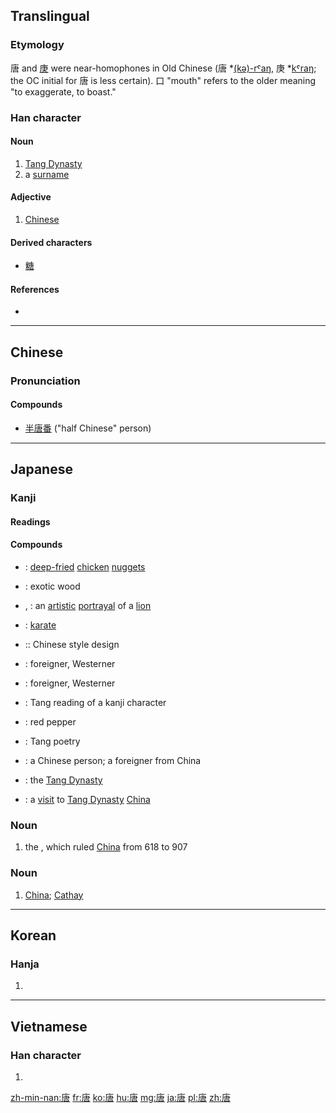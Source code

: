 ==Translingual==

===Etymology===
{{Han compound|庚|口|c1=p|c2=s|t2=mouth|ls=psc}}

唐 and [[庚]] were near-homophones in Old Chinese (唐 *[[w:International Phonetic Alphabet|(kə)-rˤaŋ]], 庚 *[[w:International Phonetic Alphabet|kˤraŋ]]; the OC initial for 唐 is less certain). 口 "mouth" refers to the older meaning "to exaggerate, to boast."

===Han character===
{{Han char|rn=30|rad=口|as=07|sn=10|four=0026<sub>7</sub>|canj=戈中口 (ILR)|ids=⿸广⿱肀口}}

====Noun====
# [[w:Tang Dynasty|Tang Dynasty]]
# a [[surname]]

====Adjective====
# [[Chinese]]

====Derived characters====
* [[糖]]

====References====
* {{Han ref|kx=0192.120|dkj=03709|dj=0411.200|hdz=10633.050|uh=5510|ud=21776|bh=ADF0|bd=44528}}

----

==Chinese==
{{zh-forms}}

===Pronunciation===
{{zh-pron
|m=táng,Táng
|c=tong4
|mn=
|mc=y
|oc=y
|ma=
|cat=pn
}}

====Compounds====
* [[半唐番]] ("half Chinese" person)

----

==Japanese==

===Kanji===
{{ja-kanji|grade=c|rs=口07}}

====Readings====
{{ja-readings
|goon=[[どう]] (dō)
|kanon=[[とう]] (tō)
|kun=[[から]] (kara), [[もろこし]] (morokoshi) {{non-joyo-reading}}
|nanori=[[かろ]] (karo), [[たん]] (tan)
}}

====Compounds====
{{der-top|Compounds}}
* {{ja-r|唐揚げ|からあげ}}: [[deep-fried]] [[chicken]] [[nugget]]s
* {{ja-r|唐木|からき}}: exotic wood
* {{ja-r|唐獅子|からじし}}, {{ja-r|唐獅子|からしし}}: an [[artistic]] [[portrayal]] of a [[lion]]
* {{ja-r|唐手|からて}}: [[karate]]
* {{ja-r|唐様|からよう}}:: Chinese style design
* {{ja-r|毛唐|けとう}}: foreigner, Westerner
* {{ja-r|毛唐人|けとうじん}}: foreigner, Westerner
* {{ja-r|唐音|とうおん}}: Tang reading of a kanji character
* {{ja-r|唐辛子|とうがらし}}: red pepper
* {{ja-r|唐詩|とうし}}: Tang poetry
* {{ja-r|唐人|とうじん}}: a Chinese person; a foreigner from China
* {{ja-r|唐朝|とうちょう}}: the [[Tang Dynasty]]
* {{ja-r|入唐|にっとう}}: a [[visit]] to [[Tang Dynasty]] [[China]]
{{der-bottom}}

===Noun===
{{ja-noun|とう|hhira=たう}}

# the {{w|Tang Dynasty}}, which ruled [[China]] from 618 to 907

===Noun===
{{ja-noun|から}}

# {{context|formal|dated|lang=ja}} [[China]]; [[Cathay]]

----

==Korean==

===Hanja===
{{ko-hanja|hangeul=당|rv=dang|mr=tang}}

# {{defn|lang=ko|sort=口07}}

----

==Vietnamese==

===Han character===
{{vi-hantu|[[đường]], [[đằng]], [[đàng]], [[giềng]]|rs=口07}}

# {{defn|lang=vi|sort=口07}}

[[zh-min-nan:唐]]
[[fr:唐]]
[[ko:唐]]
[[hu:唐]]
[[mg:唐]]
[[ja:唐]]
[[pl:唐]]
[[zh:唐]]